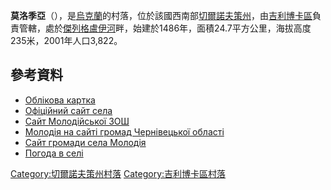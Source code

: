 {{coord|48|13|39|N|26|1|26|E|scale:100000|display=title}}

'''莫洛季亞'''（{{lang-uk|Молодія}}），是[[烏克蘭|烏克蘭]]的村落，位於該國西南部[[切爾諾夫策州|切爾諾夫策州]]，由[[吉利博卡區|吉利博卡區]]負責管轄，處於[[傑列格盧伊河|傑列格盧伊河]]畔，始建於1486年，面積24.7平方公里，海拔高度235米，2001年人口3,822。

==參考資料==
*[https://web.archive.org/web/20131218234444/http://w1.c1.rada.gov.ua/pls/z7502/A005?rdat1=18.04.2012&rf7571=38919 Облікова картка]
* [https://web.archive.org/web/20111225065551/http://www.molodia.cv.ua/ Офіційний сайт села]
* [http://molodia-school.ucoz.ru Сайт Молодійської ЗОШ]
* [http://gromady.cv.ua/gl/molodiya Молодія на сайті громад Чернівецької області]
* [http://1ua.com.ua/c33909 Сайт громади села Молодія]
* [http://ua.sinoptik.ua/погода-молодія Погода в селі]

{{DEFAULTSORT:Молодія}}
[[Category:切爾諾夫策州村落|Category:切爾諾夫策州村落]]
[[Category:吉利博卡區村落|Category:吉利博卡區村落]]


{{Chernivtsi-geo-stub}}